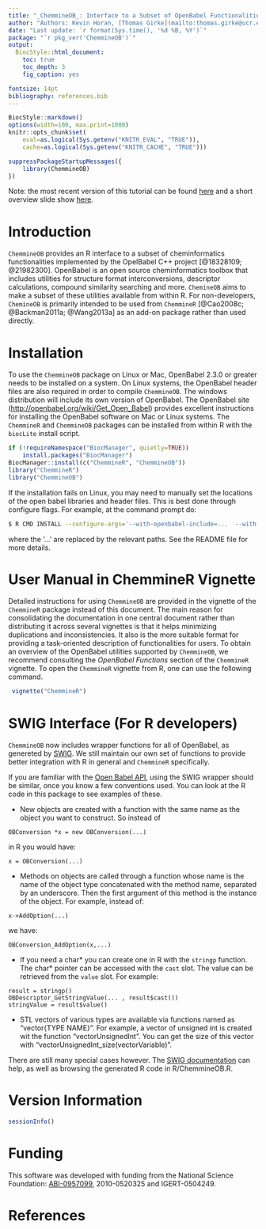 ```yaml
---
title: "_ChemmineOB_: Interface to a Subset of OpenBabel Functionalities"
author: "Authors: Kevin Horan, [Thomas Girke](mailto:thomas.girke@ucr.edu)"
date: "Last update: `r format(Sys.time(), '%d %B, %Y')`" 
package: "`r pkg_ver('ChemmineOB')`"
output:
  BiocStyle::html_document:
    toc: true
    toc_depth: 3
    fig_caption: yes

fontsize: 14pt
bibliography: references.bib
---
```

<!--
%% \VignetteEngine{knitr::rmarkdown}
%% \VignetteEncoding{UTF-8}
%\VignetteIndexEntry{ChemmineOB}
%% \VignetteKeywords{cheminformatics, structural searching, clustering}
%% \VignettePackage{ChemmineOB}
-->

<!---
- Compile from command-line
echo "rmarkdown::render('ChemmineOB.Rmd')" | R -slave; R CMD Stangle ChemmineOB.Rmd

- Commit to github
git commit -am "some edits"; git push -u origin master

- To customize font size and other style features, add this line to output section in preamble:  
    css: style.css
-->

```r
BiocStyle::markdown()
options(width=100, max.print=1000)
knitr::opts_chunk$set(
    eval=as.logical(Sys.getenv("KNITR_EVAL", "TRUE")),
    cache=as.logical(Sys.getenv("KNITR_CACHE", "TRUE")))
```

```r
suppressPackageStartupMessages({
    library(ChemmineOB)
})
```

Note: the most recent version of this tutorial can be found <a href="https://htmlpreview.github.io/?https://github.com/girke-lab/ChemmineOB/blob/master/vignettes/ChemmineOB.html">here</a> and a short overview slide show [here](http://faculty.ucr.edu/~tgirke/HTML_Presentations/Manuals/Workshop_Dec_5_8_2014/Rcheminfo/Cheminfo.pdf).


# Introduction

`ChemmineOB` provides an R interface to a subset of
cheminformatics functionalities implemented by the OpelBabel C++ project
[@18328109; @21982300]. OpenBabel is an open source
cheminformatics toolbox that includes utilities for structure format
interconversions, descriptor calculations, compound similarity searching
and more. `ChemineOB` aims to make a subset of these
utilities available from within R. For non-developers,
`ChemineOB` is primarily intended to be used from
`ChemmineR` [@Cao2008c; @Backman2011a; @Wang2013a] as an add-on package 
rather than used directly.

# Installation

To use the `ChemmineOB` package on Linux or Mac, OpenBabel
2.3.0 or greater needs to be installed on a system. On Linux systems,
the OpenBabel header files are also required in order to compile `ChemmineOB`. The windows distribution
will include its own version of OpenBabel. The OpenBabel site
(<http://openbabel.org/wiki/Get_Open_Babel>) provides excellent
instructions for installing the OpenBabel software on Mac or Linux
systems. The `ChemmineR` and `ChemmineOB`
packages can be installed from within R with the
`biocLite` install script.

```r
if (!requireNamespace("BiocManager", quietly=TRUE))
    install.packages("BiocManager")
BiocManager::install(c("ChemmineR", "ChemmineOB")) 
library("ChemmineR") 
library("ChemmineOB") 
```


If the installation fails on Linux, you may need to manually set the
locations of the open babel libraries and header files. This is best
done through configure flags. For example, at the command prompt do:

```Bash
$ R CMD INSTALL --configure-args='--with-openbabel-include=...  --with-openbabel-lib=...' <ChemmineOB package file>
```

where the '...' are replaced by the relevant paths. See the README file
for more details.

# User Manual in ChemmineR Vignette

Detailed instructions for using `ChemmineOB` are provided
in the vignette of the `ChemmineR` package instead of this
document. The main reason for consolidating the documentation in one
central document rather than distributing it across several vignettes is
that it helps minimizing duplications and inconsistencies. It also is
the more suitable format for providing a task-oriented description of
functionalities for users. To obtain an overview of the OpenBabel
utilities supported by `ChemmineOB`, we recommend
consulting the *OpenBabel Functions* section of the
`ChemmineR` vignette. To open the `ChemmineR`
vignette from R, one can use the following command.

```r
 vignette("ChemmineR") 
```

# SWIG Interface (For R developers)

`ChemmineOB` now includes wrapper functions for all of OpenBabel, as genereted by
[SWIG](http://www.swig.org). We still maintain our own set of functions to provide 
better integration with R in general and `ChemmineR` specifically. 

If you are familiar with the [Open Babel API](http://openbabel.org/api/2.3/), using the SWIG wrapper should be
similar, once you know a few conventions used. You can look at the R code in this
package to see examples of these.

- New objects are created with a function with the same name as the object you
  want to construct. So instead of 

```
OBConversion *x = new OBConversion(...)
```

  in R you would have:

```
x = OBConversion(...)
```
 
- Methods on objects are called through a function whose name is the name of the 
  object type concatenated with the method name, separated by an underscore. Then the
first argument of this method is the instance of the object. For example,
 instead of:

```
x->AddOption(...)
```

we have:

```
OBConversion_AddOption(x,...)
```

- If you need a char* you can create one in R with the `stringp` function.
  The char* pointer can be accessed with the `cast` slot. The value can
  be retrieved from the `value` slot. For example:

```
result = stringp()
OBDescriptor_GetStringValue(... , result$cast())
stringValue = result$value()
```

- STL vectors of various types are available via functions named as "vector{TYPE NAME}". For example,
  a vector of unsigned int is created wit the function "vectorUnsignedInt". You can get the size of 
  this vector with "vectorUnsignedInt_size(vectorVariable)".

There are still many special cases however. The [SWIG documentation](http://www.swig.org/Doc2.0/SWIGDocumentation.html)
can help, as well as browsing the generated R code in R/ChemmineOB.R.

# Version Information

```r
sessionInfo()
```

# Funding

This software was developed with funding from the National Science
Foundation:
[ABI-0957099](http://www.nsf.gov/awardsearch/showAward.do?AwardNumber=0957099),
2010-0520325 and IGERT-0504249.

# References


